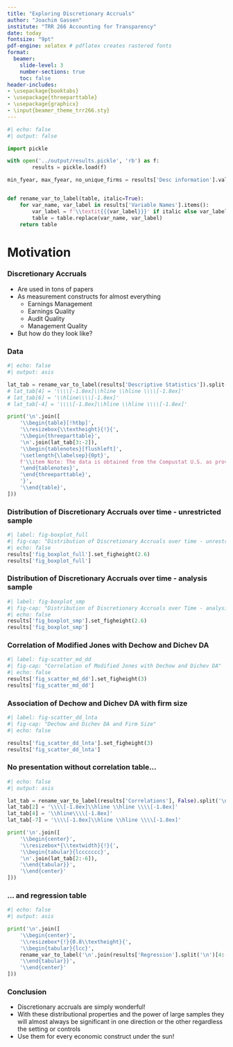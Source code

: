 ---
title: "Exploring Discretionary Accruals"
author: "Joachim Gassen"
institute: "TRR 266 Accounting for Transparency"
date: today
fontsize: "9pt"
pdf-engine: xelatex # pdflatex creates rastered fonts
format: 
  beamer:
    slide-level: 3
    number-sections: true
    toc: false
header-includes:
- \usepackage{booktabs} 
- \usepackage{threeparttable}
- \usepackage{graphicx}
- \input{beamer_theme_trr266.sty}
---

```{python}
#| echo: false
#| output: false

import pickle

with open('../output/results.pickle', 'rb') as f:
        results = pickle.load(f)

min_fyear, max_fyear, no_unique_firms = results['Desc information'].values()


def rename_var_to_label(table, italic=True):
    for var_name, var_label in results['Variable Names'].items():
        var_label = f'\\textit{{{var_label}}}' if italic else var_label
        table = table.replace(var_name, var_label)
    return table
```

\pagebreak

# Motivation

### Discretionary Accruals

- Are used in tons of papers
- As measurement constructs for almost everything
  - Earnings Management
  - Earnings Quality
  - Audit Quality
  - Management Quality
- But how do they look like?


### Data

```{python}
#| echo: false
#| output: asis

lat_tab = rename_var_to_label(results['Descriptive Statistics']).split('\n')
# lat_tab[4] = '\\\\[-1.8ex]\\hline \\hline \\\\[-1.8ex]'
# lat_tab[6] = '\\hline\\\\[-1.8ex]'
# lat_tab[-4] = '\\\\[-1.8ex]\\hline \\hline \\\\[-1.8ex]'

print('\n'.join([
    '\\begin{table}[!htbp]',  
    '\\resizebox{\\textheight}{!}{',
    '\\begin{threeparttable}',
    '\n'.join(lat_tab[3:-2]),
    '\\begin{tablenotes}[flushleft]',
    '\setlength{\labelsep}{0pt}',
    f'\\item Note: The data is obtained from the Compustat U.S. as provided by WRDS. The sample covers the period {int(min_fyear)} to {int(max_fyear)} and {no_unique_firms:,} unique firms.',
    '\end{tablenotes}',
    '\end{threeparttable}',
    '}',
    '\\end{table}',
]))
```

### Distribution of Discretionary Accruals over time - unrestricted sample

```{python}
#| label: fig-boxplot_full
#| fig-cap: "Distribution of Discretionary Accruals over time - unrestricted sample"
#| echo: false
results['fig_boxplot_full'].set_figheight(2.6)
results['fig_boxplot_full']
```

### Distribution of Discretionary Accruals over time - analysis sample


```{python}
#| label: fig-boxplot_smp
#| fig-cap: "Distribution of Discretionary Accruals over Time - analysis sample"
#| echo: false
results['fig_boxplot_smp'].set_figheight(2.6)
results['fig_boxplot_smp']
```


### Correlation of Modified Jones with Dechow and Dichev DA

```{python}
#| label: fig-scatter_md_dd
#| fig-cap: "Correlation of Modified Jones with Dechow and Dichev DA"
#| echo: false
results['fig_scatter_md_dd'].set_figheight(3)
results['fig_scatter_md_dd']
```


### Association of Dechow and Dichev DA with firm size

```{python}
#| label: fig-scatter_dd_lnta
#| fig-cap: "Dechow and Dichev DA and Firm Size"
#| echo: false

results['fig_scatter_dd_lnta'].set_figheight(3)
results['fig_scatter_dd_lnta']
```

### No presentation without correlation table...


```{python}
#| echo: false
#| output: asis

lat_tab = rename_var_to_label(results['Correlations'], False).split('\n')
lat_tab[2] = '\\\\[-1.8ex]\\hline \\hline \\\\[-1.8ex]'
lat_tab[4] = '\\hline\\\\[-1.8ex]'
lat_tab[-7] = '\\\\[-1.8ex]\\hline \\hline \\\\[-1.8ex]'

print('\n'.join([
    '\\begin{center}',
    '\\resizebox*{\\textwidth}{!}{',
    '\\begin{tabular}{lccccccc}',
    '\n'.join(lat_tab[2:-6]),
    '\\end{tabular}}',
    '\\end{center}'
]))
```

### ... and regression table

```{python}
#| echo: false
#| output: asis

print('\n'.join([
    '\\begin{center}',
    '\\resizebox*{!}{0.8\\textheight}{', 
    '\\begin{tabular}{lcc}',
    rename_var_to_label('\n'.join(results['Regression'].split('\n')[4:-2])),
    '\\end{tabular}}',
    '\\end{center}'
]))
```

### Conclusion

- Discretionary accruals are simply wonderful! 
- With these distributional properties and the power of large samples they will almost always be significant in one direction or the other regardless the setting or controls
- Use them for every economic construct under the sun!







